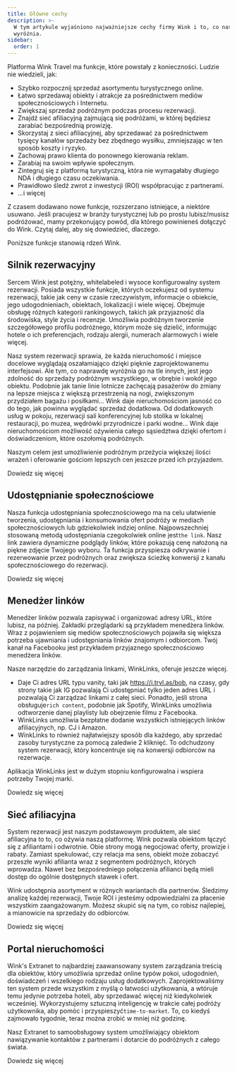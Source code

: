 ```yaml
---
title: Główne cechy
description: >-
  W tym artykule wyjaśniono najważniejsze cechy firmy Wink i to, co nas
  wyróżnia.
sidebar:
  order: 1
---
```


Platforma Wink Travel ma funkcje, które powstały z konieczności. Ludzie nie wiedzieli, jak:

* Szybko rozpocznij sprzedaż asortymentu turystycznego online.
* Łatwo sprzedawaj obiekty i atrakcje za pośrednictwem mediów społecznościowych i Internetu.
* Zwiększaj sprzedaż podróżnym podczas procesu rezerwacji.
* Znajdź sieć afiliacyjną zajmującą się podróżami, w której będziesz zarabiać bezpośrednią prowizję.
* Skorzystaj z sieci afiliacyjnej, aby sprzedawać za pośrednictwem tysięcy kanałów sprzedaży bez zbędnego wysiłku, zmniejszając w ten sposób koszty i ryzyko.
* Zachowaj prawo klienta do ponownego kierowania reklam.
* Zarabiaj na swoim wpływie społecznym.
* Zintegruj się z platformą turystyczną, która nie wymagałaby długiego NDA i długiego czasu oczekiwania.
* Prawidłowo śledź zwrot z inwestycji (ROI) współpracując z partnerami.
* ...i więcej

Z czasem dodawano nowe funkcje, rozszerzano istniejące, a niektóre usuwano. Jeśli pracujesz w branży turystycznej lub po prostu lubisz/musisz podróżować, mamy przekonujący powód, dla którego powinieneś dołączyć do Wink. Czytaj dalej, aby się dowiedzieć, dlaczego.

Poniższe funkcje stanowią rdzeń Wink.

## Silnik rezerwacyjny

Sercem Wink jest potężny, whitelabeled i wysoce konfigurowalny system rezerwacji. Posiada wszystkie funkcje, których oczekujesz od systemu rezerwacji, takie jak ceny w czasie rzeczywistym, informacje o obiekcie, jego udogodnieniach, obiektach, lokalizacji i wiele więcej. Obejmuje obsługę różnych kategorii rankingowych, takich jak przyjazność dla środowiska, style życia i recenzje. Umożliwia podróżnym tworzenie szczegółowego profilu podróżnego, którym może się dzielić, informując hotele o ich preferencjach, rodzaju alergii, numerach alarmowych i wiele więcej.

Nasz system rezerwacji sprawia, że każda nieruchomość i miejsce docelowe wyglądają oszałamiająco dzięki pięknie zaprojektowanemu interfejsowi. Ale tym, co naprawdę wyróżnia go na tle innych, jest jego zdolność do sprzedaży podróżnym wszystkiego, w obrębie i wokół jego obiektu. Podobnie jak tanie linie lotnicze zachęcają pasażerów do zmiany na lepsze miejsca z większą przestrzenią na nogi, zwiększonym przydziałem bagażu i posiłkami... Wink daje nieruchomościom jasność co do tego, jak powinna wyglądać sprzedaż dodatkowa. Od dodatkowych usług w pokoju, rezerwacji sali konferencyjnej lub stolika w lokalnej restauracji, po muzea, wędrówki przyrodnicze i parki wodne... Wink daje nieruchomościom możliwość ożywienia całego sąsiedztwa dzięki ofertom i doświadczeniom, które oszołomią podróżnych.

Naszym celem jest umożliwienie podróżnym przeżycia większej ilości wrażeń i oferowanie gościom lepszych cen jeszcze przed ich przyjazdem.

<LinkButton href="/booking-engine/in-a-nutshell">
  Dowiedz się więcej
</LinkButton>


## Udostępnianie społecznościowe

Nasza funkcja udostępniania społecznościowego ma na celu ułatwienie tworzenia, udostępniania i konsumowania ofert podróży w mediach społecznościowych lub gdziekolwiek indziej online. Najpowszechniej stosowaną metodą udostępniania czegokolwiek online jest`the link`. Nasz link zawiera dynamiczne podglądy linków, które pokazują cenę nałożoną na piękne zdjęcie Twojego wyboru. Ta funkcja przyspiesza odkrywanie i rezerwowanie przez podróżnych oraz zwiększa ścieżkę konwersji z kanału społecznościowego do rezerwacji.

<LinkButton href="/studio/shareable-links">
  Dowiedz się więcej
</LinkButton>


## Menedżer linków

Menedżer linków pozwala zapisywać i organizować adresy URL, które lubisz, na później. Zakładki przeglądarki są przykładem menedżera linków. Wraz z pojawieniem się mediów społecznościowych pojawiła się większa potrzeba ujawniania i udostępniania linków znajomym i odbiorcom. Twój kanał na Facebooku jest przykładem przyjaznego społecznościowo menedżera linków.

Nasze narzędzie do zarządzania linkami, WinkLinks, oferuje jeszcze więcej.

* Daje Ci adres URL typu vanity, taki jak https://i.trvl.as/bob, na czasy, gdy strony takie jak IG pozwalają Ci udostępniać tylko jeden adres URL i pozwalają Ci zarządzać linkami z całej sieci. Ponadto, jeśli strona obsługuje`rich content`, podobnie jak Spotify, WinkLinks umożliwia odtworzenie danej playlisty lub obejrzenie filmu z Facebooka.
* WinkLinks umożliwia bezpłatne dodanie wszystkich istniejących linków afiliacyjnych, np. CJ i Amazon.
* WinkLinks to również najłatwiejszy sposób dla każdego, aby sprzedać zasoby turystyczne za pomocą zaledwie 2 kliknięć. To odchudzony system rezerwacji, który koncentruje się na konwersji odbiorców na rezerwacje.

Aplikacja WinkLinks jest w dużym stopniu konfigurowalna i wspiera potrzeby Twojej marki.

<LinkButton href="/link-manager/wink-links">
  Dowiedz się więcej
</LinkButton>


## Sieć afiliacyjna

System rezerwacji jest naszym podstawowym produktem, ale sieć afiliacyjna to to, co ożywia naszą platformę. Wink pozwala obiektom łączyć się z afiliantami i odwrotnie. Obie strony mogą negocjować oferty, prowizje i rabaty. Zamiast spekulować, czy relacja ma sens, obiekt może zobaczyć przeszłe wyniki afilianta wraz z segmentem podróżnych, których wprowadza. Nawet bez bezpośredniego połączenia afilianci będą mieli dostęp do ogólnie dostępnych stawek i ofert.

Wink udostępnia asortyment w różnych wariantach dla partnerów. Śledzimy analizę każdej rezerwacji, Twoje ROI i jesteśmy odpowiedzialni za płacenie wszystkim zaangażowanym. Możesz skupić się na tym, co robisz najlepiej, a mianowicie na sprzedaży do odbiorców.

<LinkButton href="/studio/what-is-studio">
  Dowiedz się więcej
</LinkButton>


## Portal nieruchomości

Wink's Extranet to najbardziej zaawansowany system zarządzania treścią dla obiektów, który umożliwia sprzedaż online typów pokoi, udogodnień, doświadczeń i wszelkiego rodzaju usług dodatkowych. Zaprojektowaliśmy ten system przede wszystkim z myślą o łatwości użytkowania, a wtóruje temu jedynie potrzeba hoteli, aby sprzedawać więcej niż kiedykolwiek wcześniej. Wykorzystujemy sztuczną inteligencję w trakcie całej podróży użytkownika, aby pomóc i przyspieszyć`time-to-market`. To, co kiedyś zajmowało tygodnie, teraz można zrobić w mniej niż godzinę.

Nasz Extranet to samoobsługowy system umożliwiający obiektom nawiązywanie kontaktów z partnerami i dotarcie do podróżnych z całego świata.

<LinkButton href="/extranet/what-is-extranet">
  Dowiedz się więcej
</LinkButton>


